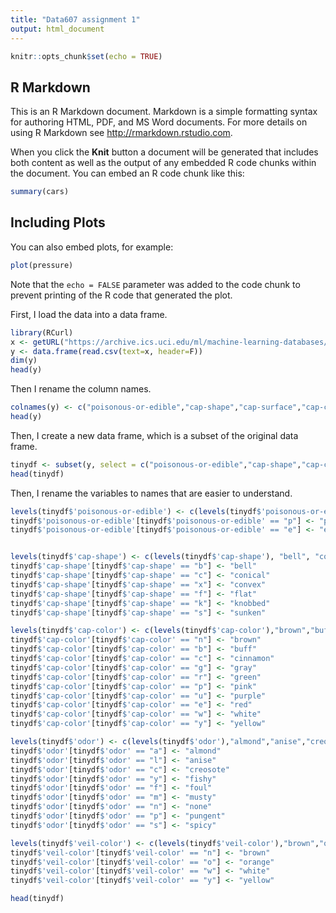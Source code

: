 ```yaml
---
title: "Data607 assignment 1"
output: html_document
---
```


```r
knitr::opts_chunk$set(echo = TRUE)
```

## R Markdown

This is an R Markdown document. Markdown is a simple formatting syntax for authoring HTML, PDF, and MS Word documents. For more details on using R Markdown see <http://rmarkdown.rstudio.com>.

When you click the **Knit** button a document will be generated that includes both content as well as the output of any embedded R code chunks within the document. You can embed an R code chunk like this:

```r
summary(cars)
```

## Including Plots

You can also embed plots, for example:

```r
plot(pressure)
```

Note that the `echo = FALSE` parameter was added to the code chunk to prevent printing of the R code that generated the plot.

First, I load the data into a data frame.
``` r
library(RCurl)
x <- getURL("https://archive.ics.uci.edu/ml/machine-learning-databases/mushroom/agaricus-lepiota.data")
y <- data.frame(read.csv(text=x, header=F))
dim(y)
head(y)
```

Then I rename the column names.
``` r
colnames(y) <- c("poisonous-or-edible","cap-shape","cap-surface","cap-color","bruises","odor","gill-attachment","gill-spacing","gill-size","gill-color","stalk-shape","stalk-root","stalk-surface-above-ring","stalk-surface-below-ring","stalk-color-above-ring","stalk-color-below-ring","veil-type","veil-color","ring-number","ring-type","spore-print-color","population","habitat")
head(y)
```
Then, I create a new data frame, which is a subset of the original data frame.
``` r
tinydf <- subset(y, select = c("poisonous-or-edible","cap-shape","cap-color","odor","veil-color"))
head(tinydf)
```
Then, I rename the variables to names that are easier to understand.
``` r
levels(tinydf$'poisonous-or-edible') <- c(levels(tinydf$'poisonous-or-edible'), "poisonous", "edible")
tinydf$'poisonous-or-edible'[tinydf$'poisonous-or-edible' == "p"] <- "poisonous"
tinydf$'poisonous-or-edible'[tinydf$'poisonous-or-edible' == "e"] <- "edible"


levels(tinydf$'cap-shape') <- c(levels(tinydf$'cap-shape'), "bell", "conical", "convex", "flat", "knobbed", "sunken")
tinydf$'cap-shape'[tinydf$'cap-shape' == "b"] <- "bell"
tinydf$'cap-shape'[tinydf$'cap-shape' == "c"] <- "conical"
tinydf$'cap-shape'[tinydf$'cap-shape' == "x"] <- "convex"
tinydf$'cap-shape'[tinydf$'cap-shape' == "f"] <- "flat"
tinydf$'cap-shape'[tinydf$'cap-shape' == "k"] <- "knobbed"
tinydf$'cap-shape'[tinydf$'cap-shape' == "s"] <- "sunken"

levels(tinydf$'cap-color') <- c(levels(tinydf$'cap-color'),"brown","buff","cinnamon","gray","green","pink","purple","red","white","yellow")
tinydf$'cap-color'[tinydf$'cap-color' == "n"] <- "brown"
tinydf$'cap-color'[tinydf$'cap-color' == "b"] <- "buff"
tinydf$'cap-color'[tinydf$'cap-color' == "c"] <- "cinnamon"
tinydf$'cap-color'[tinydf$'cap-color' == "g"] <- "gray"
tinydf$'cap-color'[tinydf$'cap-color' == "r"] <- "green"
tinydf$'cap-color'[tinydf$'cap-color' == "p"] <- "pink"
tinydf$'cap-color'[tinydf$'cap-color' == "u"] <- "purple"
tinydf$'cap-color'[tinydf$'cap-color' == "e"] <- "red"
tinydf$'cap-color'[tinydf$'cap-color' == "w"] <- "white"
tinydf$'cap-color'[tinydf$'cap-color' == "y"] <- "yellow"

levels(tinydf$'odor') <- c(levels(tinydf$'odor'),"almond","anise","creosote","fishy","foul","musty","none","pungent","spicy")
tinydf$'odor'[tinydf$'odor' == "a"] <- "almond"
tinydf$'odor'[tinydf$'odor' == "l"] <- "anise"
tinydf$'odor'[tinydf$'odor' == "c"] <- "creosote"
tinydf$'odor'[tinydf$'odor' == "y"] <- "fishy"
tinydf$'odor'[tinydf$'odor' == "f"] <- "foul"
tinydf$'odor'[tinydf$'odor' == "m"] <- "musty"
tinydf$'odor'[tinydf$'odor' == "n"] <- "none"
tinydf$'odor'[tinydf$'odor' == "p"] <- "pungent"
tinydf$'odor'[tinydf$'odor' == "s"] <- "spicy"

levels(tinydf$'veil-color') <- c(levels(tinydf$'veil-color'),"brown","orange","white","yellow")
tinydf$'veil-color'[tinydf$'veil-color' == "n"] <- "brown"
tinydf$'veil-color'[tinydf$'veil-color' == "o"] <- "orange"
tinydf$'veil-color'[tinydf$'veil-color' == "w"] <- "white"
tinydf$'veil-color'[tinydf$'veil-color' == "y"] <- "yellow"

head(tinydf)
```



